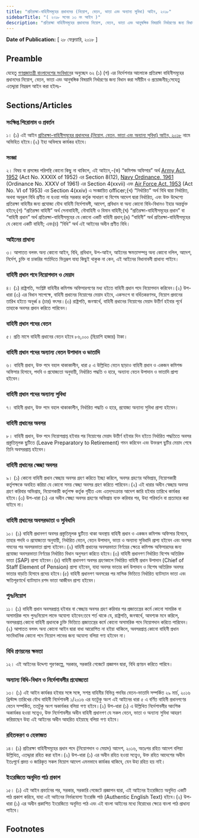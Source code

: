 ```yaml
---
title: "প্রতিরক্ষা-বাহিনীসমূহের প্রধানদের (নিয়োগ, বেতন, ভাতা এবং অন্যান্য সুবিধা) আইন, ২০১৮"
sidebarTitle: "( ২০১৮ সনের ১৩ নং আইন )"
description: "প্রতিরক্ষা বাহিনীসমূহের প্রধানদের নিয়োগ, বেতন, ভাতা এবং আনুষঙ্গিক বিষয়াদি নির্ধারণের জন্য বিধান প্রণয়নকল্পে প্রণীত আইন"
---
```


**Date of Publication:** [ ২৮ ফেব্রুয়ারি, ২০১৮ ]

## Preamble

যেহেতু [গণপ্রজাতন্ত্রী বাংলাদেশের সংবিধান](/act-957.html "গণপ্রজাতন্ত্রী বাংলাদেশের সংবিধান")ের অনুচ্ছেদ ৬২ (১) (গ) এর নির্দেশনার আলোকে প্রতিরক্ষা বাহিনীসমূহের প্রধানদের নিয়োগ, বেতন, ভাতা এবং আনুষঙ্গিক বিষয়াদি নির্ধারণের জন্য বিধান করা সমীচীন ও প্রয়োজনীয়;সেহেতু এতদ্দ্বারা নিম্নরূপ আইন করা হইলঃ-

## Sections/Articles

### সংক্ষিপ্ত শিরোনাম ও প্রবর্তন

১। (১) এই আইন [প্রতিরক্ষা-বাহিনীসমূহের প্রধানদের (নিয়োগ, বেতন, ভাতা এবং অন্যান্য সুবিধা) আইন, ২০১৮](/act-1233.html "প্রতিরক্ষা-বাহিনীসমূহের প্রধানদের (নিয়োগ, বেতন, ভাতা এবং অন্যান্য সুবিধা) আইন, ২০১৮") নামে অভিহিত হইবে।(২) ইহা অবিলম্বে কার্যকর হইবে।

### সংজ্ঞা

২। বিষয় বা প্রসঙ্গের পরিপন্থি কোনো কিছু না থাকিলে, এই আইনে,-(ক) “কমিশন্ড অফিসার” অর্থ [Army Act, 1952](/act-248.html "Army Act, 1952") (Act No. XXXIX of 1952) এর Section 8(12), [Navy Ordinance, 1961](/act-310.html "Navy Ordinance, 1961") (Ordinance No. XXXV of 1961) এর Section 4(xxvii) এবং [Air Force Act, 1953](/act-256.html "Air Force Act, 1953") (Act No. VI of 1953) এর Section 4(xxiv) এ সংজ্ঞায়িত officer;(খ) “নির্ধারিত” অর্থ বিধি দ্বারা নির্ধারিত, অথবা অনুরূপ বিধি প্রণীত না হওয়া পর্যন্ত সরকার কর্তৃক সাধারণ বা বিশেষ আদেশ দ্বারা নির্ধারিত, এবং উক্ত উদ্দেশ্যে প্রতিরক্ষা বাহিনীর জন্য প্রযোজ্য যৌথ বাহিনী নির্দেশাবলী, আদেশ, প্রবিধান বা অন্য কোনো বিধি-বিধানও ইহার অন্তর্ভুক্ত হইবে;(গ) “প্রতিরক্ষা বাহিনী” অর্থ সেনাবাহিনী, নৌবাহিনী ও বিমান বাহিনী;(ঘ) “প্রতিরক্ষা-বাহিনীসমূহের প্রধান” বা “বাহিনী প্রধান” অর্থ প্রতিরক্ষা-বাহিনীসমূহের যে কোনো একটি বাহিনী প্রধান;(ঙ) “বাহিনী” অর্থ প্রতিরক্ষা-বাহিনীসমূহের যে কোনো একটি বাহিনী; এবং(চ) “বিধি” অর্থ এই আইনের অধীন প্রণীত বিধি।

### আইনের প্রাধান্য

৩। আপাতত বলবৎ অন্য কোনো আইন, বিধি, প্রবিধান, উপ-আইন, আইনের ক্ষমতাসম্পন্ন অন্য কোনো দলিল, আদেশ, নির্দেশ, চুক্তি বা চাকরির শর্তাদিতে ভিন্নরূপ যাহা কিছুই থাকুক না কেন, এই আইনের বিধানাবলী প্রাধান্য পাইবে।

### বাহিনী প্রধান পদে নিয়োগদান ও মেয়াদ

৪। (১) রাষ্ট্রপতি, সংশ্লিষ্ট বাহিনীর কমিশন্ড অফিসারগণের মধ্য হইতে বাহিনী প্রধান পদে নিয়োগদান করিবেন।(২) উপ-ধারা (৩) এর বিধান সাপেক্ষে, বাহিনী প্রধানের নিয়োগের মেয়াদ হইবে, একসংগে বা বর্ধিতকরণসহ, নিয়োগ প্রদানের তারিখ হইতে অনূর্ধ্ব ৪ (চার) বৎসর।(৩) রাষ্ট্রপতি, জনস্বার্থে, বাহিনী প্রধানের নিয়োগের মেয়াদ উত্তীর্ণ হইবার পূর্বে তাহাকে অবসর প্রদান করিতে পারিবেন।

### বাহিনী প্রধান পদের বেতন

৫। প্রতি মাসে বাহিনী প্রধানের বেতন হইবে ৮৬,০০০ (ছিয়াশি হাজার) টাকা।

### বাহিনী প্রধান পদের অন্যান্য বেতন উপাদান ও ভাতাদি

৬। বাহিনী প্রধান, উক্ত পদে বহাল থাকাকালীন, ধারা ৫ এ উল্লিখিত বেতন ছাড়াও বাহিনী প্রধান ও একজন কমিশন্ড অফিসার হিসাবে, পদবি ও প্রযোজ্যতা অনুযায়ী, নির্ধারিত পদ্ধতি ও হারে, অন্যান্য বেতন উপাদান ও ভাতাদি প্রাপ্য হইবেন।

### বাহিনী প্রধান পদের অন্যান্য সুবিধা

৭। বাহিনী প্রধান, উক্ত পদে বহাল থাকাকালীন, নির্ধারিত পদ্ধতি ও হারে, প্রযোজ্য অন্যান্য সুবিধা প্রাপ্য হইবেন।

### বাহিনী প্রধানের অবসর

৮। বাহিনী প্রধান, উক্ত পদে নিয়োগপ্রাপ্ত হইবার পর নিয়োগের মেয়াদ উত্তীর্ণ হইবার দিন হইতে নির্ধারিত পদ্ধতিতে অবসর প্রস্তুতিমূলক ছুটিতে (Leave Preparatory to Retirement) গমন করিবেন এবং উক্তরূপ ছুটির মেয়াদ শেষে তিনি অবসরপ্রাপ্ত হইবেন।

### বাহিনী প্রধানের স্বেচ্ছা অবসর

৯। (১) কোনো বাহিনী প্রধান স্বেচ্ছায় অবসর গ্রহণ করিতে ইচ্ছা করিলে, অবসর গ্রহণের অভিপ্রায়, নিয়োগকারী কর্তৃপক্ষকে অবহিত করিয়া যে কোনো সময় স্বেচ্ছা অবসর গ্রহণ করিতে পারিবেন।(২) এই ধারার অধীন স্বেচ্ছায় অবসর গ্রহণ করিবার অভিপ্রায়, নিয়োগকারী কর্তৃপক্ষ কর্তৃক গৃহীত এবং এতদ্‌সংক্রান্ত আদেশ জারি হইবার তারিখে কার্যকর হইবে।(৩) উপ-ধারা (১) এর অধীন স্বেচ্ছা অবসর গ্রহণের অভিপ্রায় ব্যক্ত করিবার পর, উহা পরিবর্তন বা প্রত্যাহার করা যাইবে না।

### বাহিনী প্রধানের অবসরভাতা ও সুবিধাদি

১০। (১) বাহিনী প্রধানগণ অবসর প্রস্তুতিমূলক ছুটিতে থাকা অবস্থায় বাহিনী প্রধান ও একজন কমিশন্ড অফিসার হিসাবে, তাহার পদবি ও প্রযোজ্যতা অনুযায়ী, নির্ধারিত বেতন, বেতন উপাদান, ভাতা ও অন্যান্য সুবিধাদি প্রাপ্য হইবেন এবং অবসর গমনের পর অবসরভাতা প্রাপ্য হইবেন।(২) বাহিনী প্রধানের অবসরভাতা নির্ণয়ের ক্ষেত্রে কমিশন্ড অফিসারদের জন্য প্রযোজ্য অবসরভাতা নির্ণয়ের নির্ধারিত বিধান অনুসরণ করিতে হইবে।(৩) বাহিনী প্রধানগণ নির্ধারিত বিশেষ অতিরিক্ত ভাতা (SAP) প্রাপ্য হইবেন।(৪) বাহিনী প্রধানগণ অবসর গ্রহণকালে নির্ধারিত বাহিনী প্রধান উপাদান (Chief of Staff Element of Pension) প্রাপ্য হইবেন, যাহা অবসর ভাতার কর্ম উপাদান ও বিশেষ অতিরিক্ত অবসর ভাতার বাড়তি হিসাবে প্রদেয় হইবে।(৫) বাহিনী প্রধানগণ অবসরের পর মাসিক ভিত্তিতে নির্ধারিত ব্যাটম্যান ভাতা এবং ক্ষতিপূরণার্থে ব্যাটম্যান রশদ ভাতা আজীবন প্রাপ্য হইবেন।

### পুনঃনিয়োগ

১১। (১) বাহিনী প্রধান অবসরপ্রাপ্ত হইবার বা স্বেচ্ছায় অবসর গ্রহণ করিবার পর প্রজাতন্ত্রের কর্মে কোনো সামরিক বা অসামরিক পদে পুনঃনিয়োগ লাভে অযোগ্য হইবেন:তবে শর্ত থাকে যে, রাষ্ট্রপতি, জনস্বার্থে, আবশ্যক মনে করিলে, অবসরপ্রাপ্ত কোনো বাহিনী প্রধানকে চুক্তি ভিত্তিতে প্রজাতন্ত্রের কর্মে কোনো অসামরিক পদে নিয়োগদান করিতে পারিবেন।(২) আপাতত বলবৎ অন্য কোনো আইন দ্বারা বাধা আরোপিত না হইয়া থাকিলে, অবসরপ্রাপ্ত কোনো বাহিনী প্রধান সাংবিধানিক কোনো পদে নিয়োগ লাভের জন্য অযোগ্য বলিয়া গণ্য হইবেন না।

### বিধি প্রণয়নের ক্ষমতা

১২। এই আইনের উদ্দেশ্য পূরণকল্পে, সরকার, সরকারি গেজেটে প্রজ্ঞাপন দ্বারা, বিধি প্রণয়ন করিতে পারিবে।

### অন্যান্য বিধি-বিধান ও নির্দেশাবলীর প্রযোজ্যতা

১৩। (১) এই আইন কার্যকর হইবার সঙ্গে সঙ্গে, সশস্ত্র বাহিনীর বিভিন্ন পদবির বেতন-ভাতাদি সম্পর্কিত ২৯ মার্চ, ২০১৬ খ্রিস্টাব্দ তারিখের যৌথ বাহিনী নির্দেশাবলী ১/২০১৬ এর যতটুকু অংশ এই আইনের ধারা ৫ এ বর্ণিত বাহিনী প্রধানগণের বেতন সম্পর্কিত, ততটুকু অংশ অকার্যকর বলিয়া গণ্য হইবে।(২) উপ-ধারা (১) এ উল্লিখিত নির্দেশাবলীর আংশিক অকার্যকর হওয়া সত্ত্বেও, উক্ত নির্দেশাবলীর অধীন বাহিনী প্রধানগণ যে সকল বেতন, ভাতা ও অন্যান্য সুবিধা আহরণ করিয়াছেন উহা এই আইনের অধীন আহরিত হইয়াছে বলিয়া গণ্য হইবে।

### রহিতকরণ ও হেফাজত

১৪। (১) প্রতিরক্ষা বাহিনীসমূহের প্রধান পদে (নিয়োগদান ও মেয়াদ) আদেশ, ২০১৬, অতঃপর রহিত আদেশ বলিয়া উল্লিখিত, এতদ্দ্বারা রহিত করা হইল।(২) উপ-ধারা (১) এর অধীন রহিত হওয়া সত্ত্বেও, উক্ত রহিত আদেশের অধীন ইতঃপূর্বে প্রদত্ত ও জারিকৃত সকল নিয়োগ আদেশ এমনভাবে কার্যকর থাকিবে, যেন উহা রহিত হয় নাই।

### ইংরেজিতে অনূদিত পাঠ প্রকাশ

১৫। (১) এই আইন প্রবর্তনের পর, সরকার, সরকারি গেজেটে প্রজ্ঞাপন দ্বারা, এই আইনের ইংরেজিতে অনূদিত একটি পাঠ প্রকাশ করিবে, যাহা এই আইনের নির্ভরযোগ্য ইংরেজি পাঠ (Authentic English Text) হইবে।(২) উপ-ধারা (১) এর অধীন প্রকাশিত ইংরেজিতে অনূদিত পাঠ এবং এই বাংলা আইনের মধ্যে বিরোধের ক্ষেত্রে বাংলা পাঠ প্রাধান্য পাইবে।

## Footnotes
